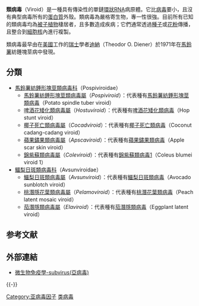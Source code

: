 {{Automatic taxobox
| taxon = Viroid
| authority = 
| subdivision_ranks = [[科_(生物)|科]]
| subdivision =
* [[馬鈴薯紡錘形塊莖類病毒科|馬鈴薯紡錘形塊莖類病毒科]] Pospiviroidae
* [[鱷梨日斑類病毒科|鱷梨日斑類病毒科]] Avsunviroidae
}}

'''類病毒'''（Viroid）是一種具有傳染性的單鏈[[環狀RNA|環狀RNA]]病原體。它比[[病毒|病毒]]要小，且沒有典型病毒所有的[[蛋白質|蛋白質]]外殼。類病毒為嚴格寄生物，專一性很強。目前所有已知的類病毒均為[[被子植物|被子植物]]棲居者，且多數造成疾病；它們通常透過[[種子|種子]]或[[花粉|花粉]]傳播，且整合到[[細胞核|細胞核]]內進行複製。

類病毒最早由在[[美國|美國]]工作的[[瑞士|瑞士]]學者[[迪納|迪納]]（Theodor O. Diener）於1971年在[[馬鈴薯|馬鈴薯]]紡錘塊莖病中發現。

== 分類 ==
* [[馬鈴薯紡錘形塊莖類病毒科|馬鈴薯紡錘形塊莖類病毒科]]（Pospiviroidae）
** [[馬鈴薯紡錘形塊莖類病毒屬|馬鈴薯紡錘形塊莖類病毒屬]]（''Pospiviroid''）：代表種有[[馬鈴薯紡錘形塊莖類病毒|馬鈴薯紡錘形塊莖類病毒]]（Potato spindle tuber viroid）
** [[啤酒花矮化類病毒屬|啤酒花矮化類病毒屬]]（''Hostuviroid''）：代表種有[[啤酒花矮化類病毒|啤酒花矮化類病毒]]（Hop stunt viroid）
** [[椰子死亡類病毒屬|椰子死亡類病毒屬]]（''Cocadviroid''）：代表種有[[椰子死亡類病毒|椰子死亡類病毒]]（Coconut cadang-cadang viroid）
** [[蘋果鏽果類病毒屬|蘋果鏽果類病毒屬]]（''Apscaviroid''）：代表種有[[蘋果鏽果類病毒|蘋果鏽果類病毒]]（Apple scar skin viroid）
** [[錦紫蘇類病毒屬|錦紫蘇類病毒屬]]（''Coleviroid''）：代表種有[[錦紫蘇類病毒1|錦紫蘇類病毒1]]（Coleus blumei viroid 1）
* [[鱷梨日斑類病毒科|鱷梨日斑類病毒科]]（Avsunviroidae）
** [[鱷梨日斑類病毒屬|鱷梨日斑類病毒屬]]（''Avsunviroid''）：代表種有[[鱷梨日斑類病毒|鱷梨日斑類病毒]]（Avocado sunblotch viroid）
** [[桃潛隱花葉類病毒屬|桃潛隱花葉類病毒屬]]（''Pelamoviroid''）：代表種有[[桃潛花葉類病毒|桃潛花葉類病毒]]（Peach latent mosaic viroid）
** [[茄潛隱類病毒屬|茄潛隱類病毒屬]]（''Elaviroid''）：代表種有[[茄潛隱類病毒|茄潛隱類病毒]]（Eggplant latent viroid）

== 参考文献 ==
{{Reflist}}

== 外部連結 ==
{{Taxonbar|from=Q209917}}
{{Authority control}}
*[http://smallcollation.blogspot.com/2013/02/subvirus.html 微生物免疫學-subvirus(亞病毒)] {{Wayback|url=http://smallcollation.blogspot.com/2013/02/subvirus.html |date=20200724163049 }}

{{-}}
{{Viruses}}

[[Category:亚病毒因子|Category:亚病毒因子]]
[[Category:类病毒|]]